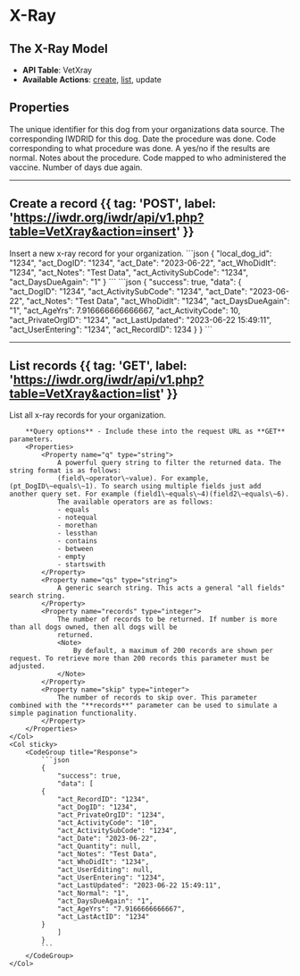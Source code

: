 
# X-Ray

## The X-Ray Model
- **API Table**: VetXray
- **Available Actions**: [create](#create-a-record), [list](#list-records), update

## Properties

<Properties>
    <Property name="local_dog_id" type="integer" required>
        The unique identifier for this dog from your organizations data source.
    </Property>
    <Property name="act_DogID" type="integer" required>
        The corresponding IWDRID for this dog.
    </Property>
    <Property name="act_Date" type="datetime" required>
        Date the procedure was done.
    </Property>
    <Property name="act_ActivitySubCode" type="integer" required>
        Code corresponding to what procedure was done.
        <ActivitySubCodeDataTable />
    </Property>
    <Property name="act_Normal" type="boolean">
        A yes/no if the results are normal.
    </Property>
    <Property name="act_Notes" type="string">
        Notes about the procedure.
    </Property>
    <Property name="act_Quantity" type="string" />
    <Property name="act_WhoDidIt" type="integer" required>
        Code mapped to who administered the vaccine.
        <WhoDidItDataTable />
    </Property>
    <Property name="act_DaysDueAgain" type="integer">
        Number of days due again.
    </Property>
</Properties>

---

## Create a record {{ tag: 'POST', label: 'https://iwdr.org/iwdr/api/v1.php?table=VetXray&action=insert' }}

<Row>
    <Col>
        Insert a new x-ray record for your organization.
    </Col>
    <Col sticky>
        <CodeGroup title="Request Body">
            ```json
            {
                "local_dog_id": "1234",
                "act_DogID": "1234",
                "act_Date": "2023-06-22",
                "act_WhoDidIt": "1234",
                "act_Notes": "Test Data",
                "act_ActivitySubCode": "1234",
                "act_DaysDueAgain": "1"
            }
            ```
        </CodeGroup>
        <CodeGroup title="Response">
            ```json
            {
                "success": true,
                "data": {
                "act_DogID": "1234",
                "act_ActivitySubCode": "1234",
                "act_Date": "2023-06-22",
                "act_Notes": "Test Data",
                "act_WhoDidIt": "1234",
                "act_DaysDueAgain": "1",
                "act_AgeYrs": 7.916666666666667,
                "act_ActivityCode": 10,
                "act_PrivateOrgID": "1234",
                "act_LastUpdated": "2023-06-22 15:49:11",
                "act_UserEntering": "1234",
                "act_RecordID": 1234
            }
            }
            ```
        </CodeGroup>
    </Col>
</Row>

---

## List records {{ tag: 'GET', label: 'https://iwdr.org/iwdr/api/v1.php?table=VetXray&action=list' }}

<Row>
    <Col>
        List all x-ray records for your organization.

        **Query options** - Include these into the request URL as **GET** parameters.
        <Properties>
            <Property name="q" type="string">
                A powerful query string to filter the returned data. The string format is as follows:
                (field\~operator\~value). For example, (pt_DogID\~equals\~1). To search using multiple fields just add another query set. For example (field1\~equals\~4)(field2\~equals\~6).
                The available operators are as follows:
                - equals
                - notequal
                - morethan
                - lessthan
                - contains
                - between
                - empty
                - startswith
            </Property>
            <Property name="qs" type="string">
                A generic search string. This acts a general "all fields" search string.
            </Property>
            <Property name="records" type="integer">
                The number of records to be returned. If number is more than all dogs owned, then all dogs will be
                returned.
                <Note>
                    By default, a maximum of 200 records are shown per request. To retrieve more than 200 records this parameter must be adjusted.
                </Note>
            </Property>
            <Property name="skip" type="integer">
                The number of records to skip over. This parameter combined with the "**records**" parameter can be used to simulate a simple pagination functionality.
            </Property>
        </Properties>
    </Col>
    <Col sticky>
        <CodeGroup title="Response">
            ```json
            {
                "success": true,
                "data": [
            {
                "act_RecordID": "1234",
                "act_DogID": "1234",
                "act_PrivateOrgID": "1234",
                "act_ActivityCode": "10",
                "act_ActivitySubCode": "1234",
                "act_Date": "2023-06-22",
                "act_Quantity": null,
                "act_Notes": "Test Data",
                "act_WhoDidIt": "1234",
                "act_UserEditing": null,
                "act_UserEntering": "1234",
                "act_LastUpdated": "2023-06-22 15:49:11",
                "act_Normal": "1",
                "act_DaysDueAgain": "1",
                "act_AgeYrs": "7.9166666666667",
                "act_LastActID": "1234"
            }
                ]
            }
            ```
        </CodeGroup>
    </Col>
</Row>